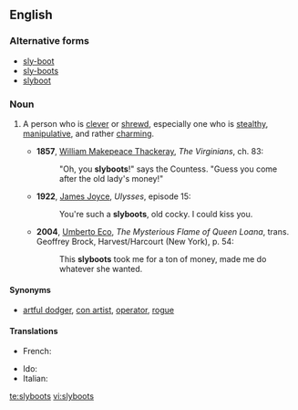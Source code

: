 {{also|sly-boots}}
==English==

===Alternative forms===
* [[sly-boot]]
* [[sly-boots]]
* [[slyboot]]

===Noun===
{{en-noun|slyboots}}

# {{lb|en|chiefly|British}} A person who is [[clever]] or [[shrewd]], especially one who is [[stealthy]], [[manipulative]], and rather [[charming]].
#* '''1857''', [[w:William_Makepeace_Thackeray|William Makepeace Thackeray]], ''The Virginians'', ch. 83:
#*: "Oh, you '''slyboots'''!" says the Countess. "Guess you come after the old lady's money!"
#* '''1922''', [[w:James_Joyce|James Joyce]], ''Ulysses'', episode 15:
#*: You're such a '''slyboots''', old cocky. I could kiss you.
#* '''2004''', [[w:Umberto_Eco|Umberto Eco]], ''The Mysterious Flame of Queen Loana'', trans. Geoffrey Brock, Harvest/Harcourt (New York), p. 54:
#*: This '''slyboots''' took me for a ton of money, made me do whatever she wanted.

====Synonyms====
* [[artful dodger]], [[con artist]], [[operator]], [[rogue]]

====Translations====
{{trans-top|shallow and manipulative woman}}
* French: {{t+|fr|chattemite|f}}
{{trans-mid}}
* Ido: {{t|io|katacho}}
* Italian: {{t|it|gattamorta|f}}
{{trans-bottom}}

[[te:slyboots]]
[[vi:slyboots]]